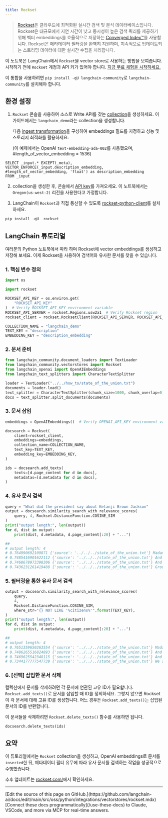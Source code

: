 ```yaml
---
title: Rockset
---
```


>[Rockset](https://rockset.com/)은 클라우드에 최적화된 실시간 검색 및 분석 데이터베이스입니다. Rockset은 대규모에서 지연 시간이 낮고 동시성이 높은 검색 쿼리를 제공하기 위해 벡터 embeddings를 효율적으로 저장하는 [Converged Index™](https://rockset.com/blog/converged-indexing-the-secret-sauce-behind-rocksets-fast-queries/)를 사용합니다. Rockset은 메타데이터 필터링을 완벽히 지원하며, 지속적으로 업데이트되는 스트리밍 데이터에 대한 실시간 수집을 처리합니다.

이 노트북은 LangChain에서 `Rockset`을 vector store로 사용하는 방법을 보여줍니다. 시작하기 전에 `Rockset` 계정과 API 키가 있어야 합니다. [지금 무료 체험을 시작하세요.](https://rockset.com/create/)

이 통합을 사용하려면 `pip install -qU langchain-community`로 `langchain-community`를 설치해야 합니다.

## 환경 설정

1. `Rockset` 콘솔을 사용하여 소스로 Write API를 갖는 [collection](https://rockset.com/docs/collections/)을 생성하세요. 이 가이드에서는 `langchain_demo`라는 collection을 생성합니다.

    다음 [ingest transformation](https://rockset.com/docs/ingest-transformation/)을 구성하여 embeddings 필드를 지정하고 성능 및 스토리지 최적화를 활용하세요:

   (이 예제에서는 OpenAI `text-embedding-ada-002`를 사용했으며, #length_of_vector_embedding = 1536)

```
SELECT _input.* EXCEPT(_meta),
VECTOR_ENFORCE(_input.description_embedding, #length_of_vector_embedding, 'float') as description_embedding
FROM _input
```

2. collection을 생성한 후, 콘솔에서 [API key](https://rockset.com/docs/iam/#users-api-keys-and-roles)를 가져오세요. 이 노트북에서는 `Oregon(us-west-2)` 리전을 사용한다고 가정합니다.

3. LangChain이 `Rockset`과 직접 통신할 수 있도록 [rockset-python-client](https://github.com/rockset/rockset-python-client)를 설치하세요.

```python
pip install -qU  rockset
```

## LangChain 튜토리얼

여러분의 Python 노트북에서 따라 하며 Rockset에 vector embeddings를 생성하고 저장해 보세요.
이제 Rockset을 사용하여 검색어와 유사한 문서를 찾을 수 있습니다.

### 1. 핵심 변수 정의

```python
import os

import rockset

ROCKSET_API_KEY = os.environ.get(
    "ROCKSET_API_KEY"
)  # Verify ROCKSET_API_KEY environment variable
ROCKSET_API_SERVER = rockset.Regions.usw2a1  # Verify Rockset region
rockset_client = rockset.RocksetClient(ROCKSET_API_SERVER, ROCKSET_API_KEY)

COLLECTION_NAME = "langchain_demo"
TEXT_KEY = "description"
EMBEDDING_KEY = "description_embedding"
```

### 2. 문서 준비

```python
from langchain_community.document_loaders import TextLoader
from langchain_community.vectorstores import Rockset
from langchain_openai import OpenAIEmbeddings
from langchain_text_splitters import CharacterTextSplitter

loader = TextLoader("../../how_to/state_of_the_union.txt")
documents = loader.load()
text_splitter = CharacterTextSplitter(chunk_size=1000, chunk_overlap=0)
docs = text_splitter.split_documents(documents)
```

### 3. 문서 삽입

```python
embeddings = OpenAIEmbeddings()  # Verify OPENAI_API_KEY environment variable

docsearch = Rockset(
    client=rockset_client,
    embeddings=embeddings,
    collection_name=COLLECTION_NAME,
    text_key=TEXT_KEY,
    embedding_key=EMBEDDING_KEY,
)

ids = docsearch.add_texts(
    texts=[d.page_content for d in docs],
    metadatas=[d.metadata for d in docs],
)
```

### 4. 유사 문서 검색

```python
query = "What did the president say about Ketanji Brown Jackson"
output = docsearch.similarity_search_with_relevance_scores(
    query, 4, Rockset.DistanceFunction.COSINE_SIM
)
print("output length:", len(output))
for d, dist in output:
    print(dist, d.metadata, d.page_content[:20] + "...")

##
# output length: 4
# 0.764990692109871 {'source': '../../../state_of_the_union.txt'} Madam Speaker, Madam...
# 0.7485416901622112 {'source': '../../../state_of_the_union.txt'} And I’m taking robus...
# 0.7468678973398306 {'source': '../../../state_of_the_union.txt'} And so many families...
# 0.7436231261419488 {'source': '../../../state_of_the_union.txt'} Groups of citizens b...
```

### 5. 필터링을 통한 유사 문서 검색

```python
output = docsearch.similarity_search_with_relevance_scores(
    query,
    4,
    Rockset.DistanceFunction.COSINE_SIM,
    where_str="{} NOT LIKE '%citizens%'".format(TEXT_KEY),
)
print("output length:", len(output))
for d, dist in output:
    print(dist, d.metadata, d.page_content[:20] + "...")

##
# output length: 4
# 0.7651359650263554 {'source': '../../../state_of_the_union.txt'} Madam Speaker, Madam...
# 0.7486265516824893 {'source': '../../../state_of_the_union.txt'} And I’m taking robus...
# 0.7469625542348115 {'source': '../../../state_of_the_union.txt'} And so many families...
# 0.7344177777547739 {'source': '../../../state_of_the_union.txt'} We see the unity amo...
```

### 6. [선택] 삽입한 문서 삭제

컬렉션에서 문서를 삭제하려면 각 문서에 연관된 고유 ID가 필요합니다.
`Rockset.add_texts()`로 문서를 삽입할 때 ID를 정의하세요. 그렇지 않으면 Rockset이 각 문서에 대해 고유 ID를 생성합니다. 어느 경우든 `Rockset.add_texts()`는 삽입된 문서의 ID를 반환합니다.

이 문서들을 삭제하려면 `Rockset.delete_texts()` 함수를 사용하면 됩니다.

```python
docsearch.delete_texts(ids)
```

## 요약

이 튜토리얼에서는 `Rockset` collection을 생성하고, OpenAI embeddings로 문서를 `inserted`한 뒤, 메타데이터 필터 유무에 따라 유사 문서를 검색하는 작업을 성공적으로 수행했습니다.

추후 업데이트는 [rockset.com/](https://rockset.com/)에서 확인하세요.

---

<Callout icon="pen-to-square" iconType="regular">
    [Edit the source of this page on GitHub.](https://github.com/langchain-ai/docs/edit/main/src/oss/python/integrations/vectorstores/rockset.mdx)
</Callout>
<Tip icon="terminal" iconType="regular">
    [Connect these docs programmatically](/use-these-docs) to Claude, VSCode, and more via MCP for    real-time answers.
</Tip>
